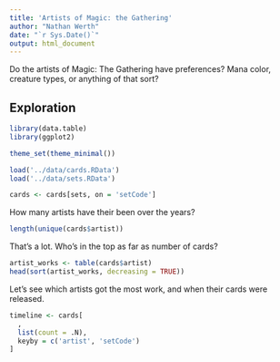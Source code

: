 ```yaml
---
title: 'Artists of Magic: the Gathering'
author: "Nathan Werth"
date: "`r Sys.Date()`"
output: html_document
---
```


Do the artists of Magic: The Gathering have preferences? Mana color, creature
types, or anything of that sort?

## Exploration

```r
library(data.table)
library(ggplot2)

theme_set(theme_minimal())

load('../data/cards.RData')
load('../data/sets.RData')

cards <- cards[sets, on = 'setCode']
```

How many artists have their been over the years?

```r
length(unique(cards$artist))
```

That's a lot. Who's in the top as far as number of cards?

```r
artist_works <- table(cards$artist)
head(sort(artist_works, decreasing = TRUE))
```

Let's see which artists got the most work, and when their cards were released.

```r
timeline <- cards[
  ,
  list(count = .N),
  keyby = c('artist', 'setCode')
]
```